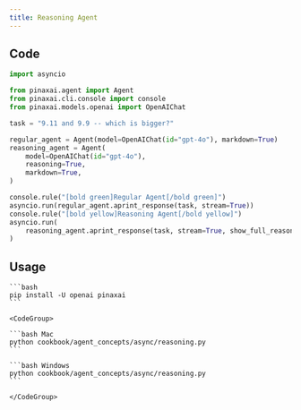 ```yaml
---
title: Reasoning Agent
---
```


## Code

```python cookbook/agent_concepts/async/reasoning.py
import asyncio

from pinaxai.agent import Agent
from pinaxai.cli.console import console
from pinaxai.models.openai import OpenAIChat

task = "9.11 and 9.9 -- which is bigger?"

regular_agent = Agent(model=OpenAIChat(id="gpt-4o"), markdown=True)
reasoning_agent = Agent(
    model=OpenAIChat(id="gpt-4o"),
    reasoning=True,
    markdown=True,
)

console.rule("[bold green]Regular Agent[/bold green]")
asyncio.run(regular_agent.aprint_response(task, stream=True))
console.rule("[bold yellow]Reasoning Agent[/bold yellow]")
asyncio.run(
    reasoning_agent.aprint_response(task, stream=True, show_full_reasoning=True)
)
```

## Usage

<Steps>
  <Snippet file="create-venv-step.mdx" />

  <Step title="Install libraries">

    ```bash
    pip install -U openai pinaxai
    ```

  </Step>

  <Step title="Run Agent">

    <CodeGroup>

    ```bash Mac
    python cookbook/agent_concepts/async/reasoning.py
    ```

    ```bash Windows
    python cookbook/agent_concepts/async/reasoning.py
    ```

    </CodeGroup>

  </Step>

</Steps>